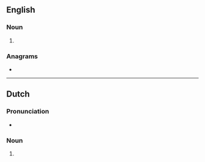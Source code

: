 {{also|Otters}}
==English==

===Noun===
{{head|en|noun plural form}}

# {{plural of|otter|lang=en}}

===Anagrams===
* {{anagrams|en|a=eorstt|Tretos|ortets|testor|torest|torets|tortes|toters}}

----

==Dutch==

===Pronunciation===
* {{audio|Nl-otters.ogg|Audio|lang=nl}}

===Noun===
{{head|nl|noun plural form}}

# {{nl-noun form of|pl|otter}}